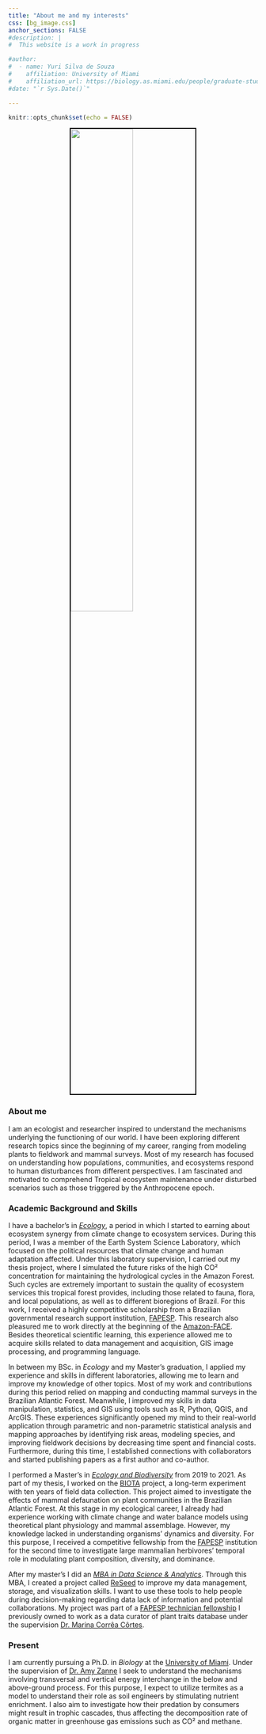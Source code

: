 ```yaml
---
title: "About me and my interests"
css: [bg_image.css]
anchor_sections: FALSE
#description: |
#  This website is a work in progress

#author:
#  - name: Yuri Silva de Souza
#    affiliation: University of Miami
#    affiliation_url: https://biology.as.miami.edu/people/graduate-students/index.html
#date: "`r Sys.Date()`"

---
```


```r
knitr::opts_chunk$set(echo = FALSE)
```


<img src="data/images/fieldword_chapada.jpg" style="display:block; border:2px solid black; margin: 0 auto; width: 50%">


### About me

I am an ecologist and researcher inspired to understand the mechanisms underlying the functioning of our world. I have been exploring different research topics since the beginning of my career, ranging from modeling plants to fieldwork and mammal surveys. Most of my research has focused on understanding how populations, communities, and ecosystems respond to human disturbances from different perspectives. I am fascinated and motivated to comprehend Tropical ecosystem maintenance under disturbed scenarios such as those triggered by the Anthropocene epoch.


### Academic Background and Skills

I have a bachelor's in [*Ecology*](https://repositorio.unesp.br/handle/11449/155815), a period in which I started to earning about ecosystem synergy from climate change to ecosystem services. During this period, I was a member of the Earth System Science Laboratory, which focused on the political resources that climate change and human adaptation affected. Under this laboratory supervision, I carried out my thesis project, where I simulated the future risks of the high CO² concentration for maintaining the hydrological cycles in the Amazon Forest. Such cycles are extremely important to sustain the quality of ecosystem services this tropical forest provides, including those related to fauna, flora, and local populations, as well as to different bioregions of Brazil. For this work, I received a highly competitive scholarship from a Brazilian governmental research support institution, [FAPESP]( https://bv.fapesp.br/en/bolsas/162201/an-analysis-modeling-of-the-hydrological-cycle-and-impacts-of-increased-atmospheric-co2-concentratio/). This research also pleasured me to work directly at the beginning of the [Amazon-FACE](https://amazonface.inpa.gov.br/). Besides theoretical scientific learning, this experience allowed me to acquire skills related to data management and acquisition, GIS image processing, and programming language.

In between my BSc. in *Ecology* and my Master's graduation, I applied my experience and skills in different laboratories, allowing me to learn and improve my knowledge of other topics. Most of my work and contributions during this period relied on mapping and conducting mammal surveys in the Brazilian Atlantic Forest. Meanwhile, I improved my skills in data manipulation, statistics, and GIS using tools such as R, Python, QGIS, and ArcGIS. These experiences significantly opened my mind to their real-world application through parametric and non-parametric statistical analysis and mapping approaches by identifying risk areas, modeling species, and improving fieldwork decisions by decreasing time spent and financial costs. Furthermore, during this time, I established connections with collaborators and started publishing papers as a first author and co-author.

I performed a Master's in [*Ecology and Biodiversity*](https://repositorio.unesp.br/bitstream/handle/11449/204150/souza_ys_me_rcla.pdf?sequence=3&isAllowed=y) from 2019 to 2021. As part of my thesis, I worked on the [BIOTA]( https://souzayuri.shinyapps.io/biota/) project, a long-term experiment with ten years of field data collection. This project aimed to investigate the effects of mammal defaunation on plant communities in the Brazilian Atlantic Forest. At this stage in my ecological career, I already had experience working with climate change and water balance models using theoretical plant physiology and mammal assemblage. However, my knowledge lacked in understanding organisms' dynamics and diversity. For this purpose, I received a competitive fellowship from the [FAPESP](https://bv.fapesp.br/en/bolsas/186517/influence-of-defaunation-on-the-dynamics-of-tropical-plant-life-forms/) institution for the second time to investigate large mammalian herbivores' temporal role in modulating plant composition, diversity, and dominance.

After my master's I did an [*MBA in Data Science & Analytics*](https://moveurl.me/yUJbAe). Through this MBA, I created a project called [ReSeed](https://souzayuri.github.io/posts/2022-09-14-building-my-3rd-shinyapp/) to improve my data management, storage, and visualization skills. I want to use these tools to help people during decision-making regarding data lack of information and potential collaborations. My project was part of a [FAPESP technician fellowship](https://bv.fapesp.br/en/bolsas/197712/curatorship-processing-and-synthesis-of-seed-dispersal-traits-of-plants-and-animals-from-literature-/) I previously owned to work as a data curator of plant traits database under the supervision [Dr. Marina Corrêa Côrtes](https://marinaccortes.wixsite.com/marina). 

### Present

I am currently pursuing a Ph.D. in *Biology* at the [University of Miami](https://news.miami.edu/grad/stories/2022/10/congratulations-to-our-2022-2023-fellows.html). Under the supervision of [Dr. Amy Zanne](https://amyzanne.org/) I seek to understand the mechanisms involving transversal and vertical energy interchange in the below and above-ground process. For this purpose, I expect to utilize termites as a model to understand their role as soil engineers by stimulating nutrient enrichment. I also aim to investigate how their predation by consumers might result in trophic cascades, thus affecting the decomposition rate of organic matter in greenhouse gas emissions such as CO² and methane.  


